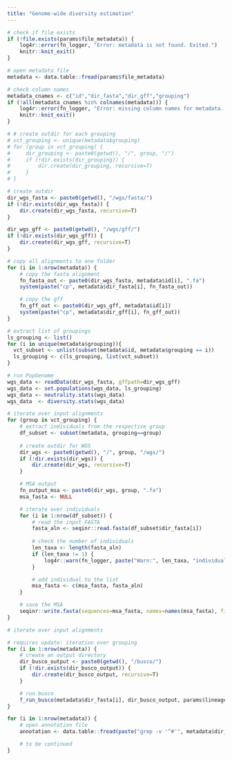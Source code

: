 ```yaml
---
title: "Genome-wide diversity estimation"
---
```


```r
# check if file exists
if (!file.exists(params$file_metadata)) {
    log4r::error(fn_logger, "Error: metadata is not found. Exited.")
    knitr::knit_exit()
}

# open metadata file
metadata <- data.table::fread(params$file_metadata)

# check column names
metadata_cnames <- c("id","dir_fasta","dir_gff","grouping")
if (!all(metadata_cnames %in% colnames(metadata))) {
    log4r::error(fn_logger, "Error: missing column names for metadata. Exited.")
    knitr::knit_exit()
}

# # create outdir for each grouping
# vct_grouping <- unique(metadata$grouping)
# for (group in vct_grouping) {
#     dir_grouping <- paste0(getwd(), "/", group, "/")
#     if (!dir.exists(dir_grouping)) {
#         dir.create(dir_grouping, recursive=T)
#     }
# }
```

```r
# create outdir
dir_wgs_fasta <- paste0(getwd(), "/wgs/fasta/")
if (!dir.exists(dir_wgs_fasta)) {
    dir.create(dir_wgs_fasta, recursive=T)
}

dir_wgs_gff <- paste0(getwd(), "/wgs/gff/")
if (!dir.exists(dir_wgs_gff)) {
    dir.create(dir_wgs_gff, recursive=T)
}

# copy all alignments to one folder
for (i in 1:nrow(metadata)) {
    # copy the fasta alignment
    fn_fasta_out <- paste0(dir_wgs_fasta, metadata$id[i], ".fa")
    system(paste("cp", metadata$dir_fasta[i], fn_fasta_out))

    # copy the gff
    fn_gff_out <- paste0(dir_wgs_gff, metadata$id[i])
    system(paste("cp", metadata$dir_gff[i], fn_gff_out))
}

# extract list of groupings
ls_grouping <- list()
for (i in unique(metadata$grouping)){
  vct_subset <- unlist(subset(metadata$id, metadata$grouping == i))
  ls_grouping <- c(ls_grouping, list(vct_subset))
}

# run PopGenome
wgs_data <- readData(dir_wgs_fasta, gffpath=dir_wgs_gff)
wgs_data <- set.populations(wgs_data, ls_grouping)
wgs_data <- neutrality.stats(wgs_data)
wgs_data  <- diversity.stats(wgs_data)
```

```r
# iterate over input alignments
for (group in vct_grouping) {
    # extract individuals from the respective group
    df_subset <- subset(metadata, grouping==group)
    
    # create outdir for WGS
    dir_wgs <- paste0(getwd(), "/", group, "/wgs/")
    if (!dir.exists(dir_wgs)) {
        dir.create(dir_wgs, recursive=T)
    }

    # MSA output
    fn_output_msa <- paste0(dir_wgs, group, ".fa")
    msa_fasta <- NULL

    # iterate over individuals
    for (i in 1:nrow(df_subset)) {
        # read the input FASTA
        fasta_aln <- seqinr::read.fasta(df_subset$dir_fasta[i])
        
        # check the number of individuals
        len_taxa <- length(fasta_aln)
        if (len_taxa != 1) {
            log4r::warn(fn_logger, paste("Warn:", len_taxa, "individuals are found for", df_subset$id[i]))
        }

        # add individual to the list
        msa_fasta <- c(msa_fasta, fasta_aln)
    }

    # save the MSA
    seqinr::write.fasta(sequences=msa_fasta, names=names(msa_fasta), file.out=fn_output_msa, nbchar=100)
}

```

```r
# iterate over input alignments

# requires update: iteration over grouping
for (i in 1:nrow(metadata)) {
    # create an output directory
    dir_busco_output <- paste0(getwd(), "/busco/")
    if (!dir.exists(dir_busco_output)) {
        dir.create(dir_busco_output, recursive=T)
    }

    # run busco
    f_run_busco(metadata$dir_fasta[i], dir_busco_output, params$lineage, "genome", params$thread, params$exe_busco)
}
```

```r
for (i in 1:nrow(metadata)) {
    # open annotation file
    annotation <- data.table::fread(paste("grep -v '^#'", metadata$dir_gtf[i]))

    # to be continued
}
```